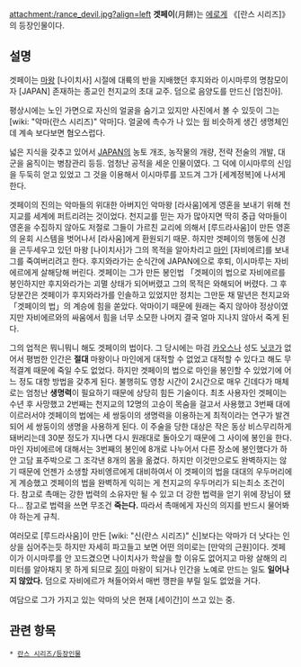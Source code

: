 attachment:/rance_devil.jpg?align=left '''겟페이'''(月餅)는 [[에로게]] 《[란스 시리즈]》의 등장인물이다.

== 설명 ==
겟페이는 [[마왕(란스 시리즈)|마왕]] [나이치사] 시절에 대륙의 반을 지배했던 후지와라 이시마루의 명참모이자 [JAPAN] 존재하는 종교인 천지교의 초대 교주. 덤으로 음양도를 만드신 [엄친아].

평상시에는 노인 가면으로 자신의 얼굴을 숨기고 있지만 사진에서 볼 수 있듯이 그는 [wiki: "악마(란스 시리즈)" 악마]다. 얼굴에 촉수가 나 있는 웜 비슷하게 생긴 생명체인데 계속 보다보면 혐오스럽다.

넓은 지식을 갖추고 있어서 [[JAPAN]]의 농토 개조, 농작물의 개량, 전략 전술의 개발, 대군을 움직이는 병참관리 등등. 엄청난 공적을 세운 인물이였다. 그 덕에 이시마루의 신임을 두둑히 얻고 있었고 그 것을 이용해서 이시마루를 꼬드겨 그가 [세계정복]에 나서게 한다.

겟페이의 진의는 악마들의 위대한 아버지인 악마왕 [라사움]에게 영혼을 보내기 위해 천지교를 세계에 퍼트리려는 것이었다. 천지교를 믿는 자가 많아지면 딱히 중급 악마들이 영혼을 수집하지 않아도 저절로 그들이 가르친 교리에 의해서 [루드라사움]이 만든 영혼의 윤회 시스템을 벗어나서 [라사움]에게 환원되기 때문. 하지만 겟페이의 행동에 신경을 곤두세우고 있던 마왕 [나이치사]가 그의 목적을 알아차리고 [[마인(란스 시리즈)|마인]] [자비에르]를 보내 그를 죽여버리려고 한다. 후지와라가는 순식간에 JAPAN에으로 후퇴, 이시마루는 자비에르에게 살해당해 버린다. 겟페이는 그가 만든 봉인법 「겟페이의 법으로 자비에르를 봉인하지만 후지와라가는 괴멸 상태가 되어버렸고 그의 목적은 와해되어 버렸다. 그 후 당분간은 겟페이가 후지와라가를 인솔하고 있었지만  정치는 그만둔 채 말년은 천지교와 「겟페이의 법」의 계승에 힘을 쏟았다. 악마이기 때문에 원래는 죽지 않아야 정상이였지만 자비에르와의 싸움에서 힘을 너무 소모한 나머지 결국 얼마 지나지 않아서 죽게 된다.

그의 업적은 뭐니뭐니 해도 겟페이의 법이다. 그 당시에는 마검 [[카오스(란스 시리즈)|카오스]]나 성도 [[닛코(란스 시리즈)|닛코]]가 없어서 평범한 인간은 '''절대''' 마왕이나 마인에게 대적할 수 없었고 대적할 수 있다고 해도 무적결계 때문에 죽일 수도 없었다. 하지만 겟페이의 법으로 마인을 봉인할 수 있었기에 어느 정도 대항 방법을 갖추게 된다. 불행히도 영창 시간이 2시간으로 매우 긴데다가 매체로는 엄청난 '''생명력'''이 필요하기 때문에 상당히 힘든 기술이다. 최초 사용자인 겟페이는 수년 후 사망했고 2번째는 천지교의 12명의 고승이 목숨을 걸고서 사용했고 3번째 대에 이르러서야 겟페이의 법에는 세 쌍둥이의 생명력을 이용하는게 최적이라는 연구가 발견되어 세 쌍둥이의 생명을 사용하게 된다. 이 주술을 당한 대상은 작은 동상 비스무리하게 돼버리는데 30분 정도가 지나면 다시 원래대로 돌아오기 때문에 그 사이에 봉인을 한다. 마인 자비에르에 대해서는 3번째의 봉인에 8개로 나누어서 다른 장소에 봉인했다가 하얀 고담 표주박으로 그 조각낸 8개의 몸을 옮겼다. 하지만 이것만으로도 완벽하지는 않기 때문에 언젠가 소생할 자비엥르에게 대비하여서 이 겟페이의 법을 대대의 우두머리에게 계승했고 겟페이의 법을 완벽하게 익히는 게 천지교의 우두머리가 되는최소 조건이다. 참고로 촉매는 강한 법력의 소유자만 될 수 있고 더 강한 법력을 얻기 위에 장님이 됐다... 참고로 법력을 쓰면 무조건 '''죽는다.''' 따라서 촉매에게 자신의 의지를 반드시 물어봐야 하는게 규칙.

여러모로 [루드라사움]이 만든 [wiki: "신(란스 시리즈)" 신]보다는 악마가 더 낫다는 인상을 심어주는듯 하지만 자세히 파고들고 보면 어떤 의미로는 [만악의 근원]이다. 겟페이가 이시마루를 안 꼬드겼으면 나이치사가 학살을 할 이유도 없어지고 마왕 살해의 리미터를 알아채지 못 하게 되므로 [[질(란스 시리즈)|질]]이 마왕이 되거나 인간을 노예로 만드는 일도 '''일어나지 않았다.''' 덤으로 자비에르가 쳐들어와서 매번 깽판을 부릴 일도 없었을 거다. 

여담으로 그가 가지고 있는 악마의 낫은 현재 [세이간]이 쓰고 있는 중.

== 관련 항목 ==
 * [[란스 시리즈/등장인물]]
